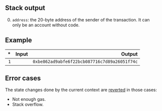 ## Stack output

0. `address`: the 20-byte address of the sender of the transaction. It can only be an account without code.

## Example

| * | Input | Output |
|--:|------:|-------:|
| `1` | | `0xbe862ad9abfe6f22bcb087716c7d89a26051f74c` |

## Error cases

The state changes done by the current context are [reverted](#FD) in those cases:
- Not enough gas.
- Stack overflow.

